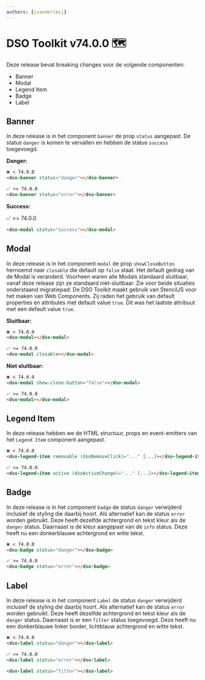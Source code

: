 ```yaml
---
authors: [cvanderleij]
---
```


# DSO Toolkit v74.0.0 🗺️

Deze release bevat breaking changes voor de volgende componenten:

- Banner
- Modal
- Legend Item
- Badge
- Label

<!-- truncate -->

## Banner

In deze release is in het component `banner` de prop `status` aangepast. De status `danger` is komen te vervallen en hebben de status `success` toegevoegd.

**Danger:**

```html
❌ < 74.0.0
<dso-banner status="danger"></dso-banner>

✅ >= 74.0.0
<dso-banner status="error"></dso-banner>
```

**Success:**

✅ >= 74.0.0

```html
<dso-modal status="success"></dso-modal>
```

## Modal

In deze release is in het component `modal` de prop `showCloseButton` hernoemd naar `closable` die default op `false` staat. Het default gedrag van de Modal is veranderd. Voorheen waren alle Modals standaard sluitbaar, vanaf deze release zijn ze standaard niet-sluitbaar. Zie voor beide situaties onderstaand migratiepad:
De DSO Toolkit maakt gebruik van StencilJS voor het maken van Web Components. Zij raden het gebruik van default properties en attributes met default value `true`. Dit was het laatste attribuut met een default value `true`.

**Sluitbaar:**

```html
❌ < 74.0.0
<dso-modal></dso-modal>

✅ >= 74.0.0
<dso-modal closable></dso-modal>
```

**Niet sluitbaar:**

```html
❌ < 74.0.0
<dso-modal show-close-button="false"></dso-modal>

✅ >= 74.0.0
<dso-modal></dso-modal>
```

## Legend Item

In deze release hebben we de HTML structuur, props en event-emitters van het `Legend Item` component aangepast.

```html
❌ < 74.0.0
<dso-legend-item removable (dsoRemoveClick)="..." [...]></dso-legend-item>

✅ >= 74.0.0
<dso-legend-item active (dsoActiveChange)="..." [...]></dso-legend-item>
```

## Badge

In deze release is in het component `badge` de status `danger` verwijderd inclusief de styling die daarbij hoort.
Als alternatief kan de status `error` worden gebruikt. Deze heeft dezelfde achtergrond en tekst kleur als de
`danger` status. Daarnaast is de kleur aangepast van de `info` status. Deze heeft nu een donkerblauwe achtergrond en
witte tekst.

```html
❌ < 74.0.0
<dso-badge status="danger"></dso-badge>

✅ >= 74.0.0
<dso-badge status="error"></dso-badge>
```

## Label

In deze release is in het component `Label` de status `danger` verwijderd inclusief de styling die daarbij hoort. Als alternatief kan de status `error` worden gebruikt. Deze heeft dezelfde achtergrond en tekst kleur als de `danger` status. Daarnaast is er een `filter` status toegevoegd. Deze heeft nu een donkerblauwe linker border, lichtblauw achtergrond en witte tekst.

```html
❌ < 74.0.0
<dso-label status="danger"></dso-label>

✅ >= 74.0.0
<dso-label status="error"></dso-label>

<dso-label status="filter"></dso-label>
```
